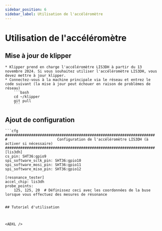 ```yaml
---
sidebar_position: 6
sidebar_label: Utilisation de l'accéléromètre
---
```


# Utilisation de l'accéléromètre



## Mise à jour de klipper

    * Klipper prend en charge l'accéléromètre LIS3DH à partir du 13 novembre 2024. Si vous souhaitez utiliser l'accéléromètre LIS3DH, vous devez mettre à jour klipper.
    * Connectez-vous à la machine principale via le réseau et entrez le code suivant (la mise à jour peut échouer en raison de problèmes de réseau)
        ```bash
        cd ~/klipper 
        git pull
        ```

## Ajout de configuration


    ```cfg
    #####################################################################
    #                       Configuration de l'accéléromètre LIS3DH (à activer si nécessaire)
    #####################################################################
    [lis3dh]
    cs_pin: SHT36:gpio9
    spi_software_sclk_pin: SHT36:gpio10
    spi_software_mosi_pin: SHT36:gpio11
    spi_software_miso_pin: SHT36:gpio12

    [resonance_tester]
    accel_chip: lis3dh
    probe_points:
        125, 125, 20  # Définissez ceci avec les coordonnées de la buse lorsque vous effectuez des mesures de résonance


```

## Tutoriel d'utilisation



<ADXL />
